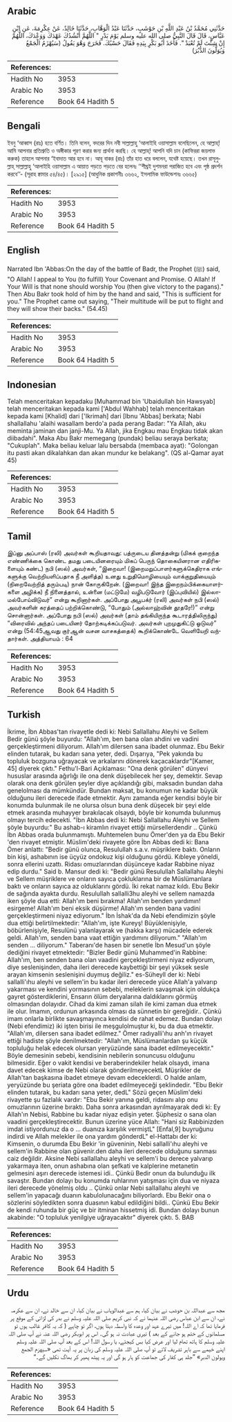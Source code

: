 ## Arabic


<div dir="rtl" lang="ar" style={{fontSize:'larger',backgroundColor:'#f8f9fa',padding:20}}>
حَدَّثَنِي مُحَمَّدُ بْنُ عَبْدِ اللَّهِ بْنِ حَوْشَبٍ، حَدَّثَنَا عَبْدُ الْوَهَّابِ، حَدَّثَنَا خَالِدٌ، عَنْ عِكْرِمَةَ، عَنِ ابْنِ عَبَّاسٍ، قَالَ قَالَ النَّبِيُّ صلى الله عليه وسلم يَوْمَ بَدْرٍ ‏"‏ اللَّهُمَّ أَنْشُدُكَ عَهْدَكَ وَوَعْدَكَ، اللَّهُمَّ إِنْ شِئْتَ لَمْ تُعْبَدْ ‏"‏‏.‏ فَأَخَذَ أَبُو بَكْرٍ بِيَدِهِ فَقَالَ حَسْبُكَ‏.‏ فَخَرَجَ وَهْوَ يَقُولُ ‏(‏سَيُهْزَمُ الْجَمْعُ وَيُوَلُّونَ الدُّبُرَ‏)‏
</div>
<div style={{backgroundColor:'#f8f9fa',padding:20, marginBottom: 10}}><table> <thead> <tr> <th>References:</th> <th></th> </tr> </thead> <tbody><tr><td>Hadith No</td><td>3953</td></tr><tr><td>Arabic No</td><td>3953</td></tr><tr><td>Reference</td><td>Book 64 Hadith 5</td></tr></tbody></table></div>

## Bengali


<div dir="ltr" lang="bn" style={{fontSize:'larger',backgroundColor:'#f8f9fa',padding:20}}>
ইবনু ‘আব্বাস (রাঃ) হতে বর্ণিত। তিনি বলেন, বদরের দিন নবী সাল্লাল্লাহু ‘আলাইহি ওয়াসাল্লাম বলেছিলেন, হে আল্লাহ্! আমি আপনার প্রতিশ্রুতি ও অঙ্গীকার পূরণ করার জন্য প্রার্থনা করছি। হে আল্লাহ্! আপনি যদি চান (কাফিররা জয়লাভ করুক) তাহলে আপনার ‘ইবাদাত আর হবে না। আবূ বাকর (রাঃ) তাঁর হাত ধরে বললেন, যথেষ্ট হয়েছে। তখন রাসূলুল্লাহ্ সাল্লাল্লাহু ‘আলাইহি ওয়াসাল্লাম এ আয়াত পড়তে পড়তে বের হলেনঃ ‘‘শীঘ্রই দুশমনরা পরাজিত হবে এবং পৃষ্ঠ প্রদর্শন করবে’’- (সূরাহ ক্বামার ৫৪/৪৫)। [২৯১৫] (আধুনিক প্রকাশনীঃ ৩৬৬২, ইসলামিক ফাউন্ডেশনঃ ৩৬৬৫)
</div>
<div style={{backgroundColor:'#f8f9fa',padding:20, marginBottom: 10}}><table> <thead> <tr> <th>References:</th> <th></th> </tr> </thead> <tbody><tr><td>Hadith No</td><td>3953</td></tr><tr><td>Arabic No</td><td>3953</td></tr><tr><td>Reference</td><td>Book 64 Hadith 5</td></tr></tbody></table></div>

## English


<div dir="ltr" lang="en" style={{fontSize:'larger',backgroundColor:'#f8f9fa',padding:20}}>
Narrated Ibn 'Abbas:On the day of the battle of Badr, the Prophet (ﷺ) said, "O Allah! I appeal to You (to fulfill) Your Covenant and Promise. O Allah! If Your Will is that none should worship You (then give victory to the pagans)." Then Abu Bakr took hold of him by the hand and said, "This is sufficient for you." The Prophet came out saying, "Their multitude will be put to flight and they will show their backs." (54.45)
</div>
<div style={{backgroundColor:'#f8f9fa',padding:20, marginBottom: 10}}><table> <thead> <tr> <th>References:</th> <th></th> </tr> </thead> <tbody><tr><td>Hadith No</td><td>3953</td></tr><tr><td>Arabic No</td><td>3953</td></tr><tr><td>Reference</td><td>Book 64 Hadith 5</td></tr></tbody></table></div>

## Indonesian


<div dir="ltr" lang="id" style={{fontSize:'larger',backgroundColor:'#f8f9fa',padding:20}}>
Telah menceritakan kepadaku [Muhammad bin 'Ubaidullah bin Hawsyab] telah menceritakan kepada kami ['Abdul Wahhab] telah menceritakan kepada kami [Khalid] dari ['Ikrimah] dari [Ibnu 'Abbas] berkata; Nabi shallallahu 'alaihi wasallam berdo'a pada perang Badar: "Ya Allah, aku meminta jaminan dan janji-Mu. Ya Allah, jika Engkau mau Engkau tidak akan diibadahi". Maka Abu Bakr memegang (pundak) beliau seraya berkata; "Cukuplah". Maka beliau keluar lalu bersabda (membaca ayat): "Golongan itu pasti akan dikalahkan dan akan mundur ke belakang". (QS al-Qamar ayat 45)
</div>
<div style={{backgroundColor:'#f8f9fa',padding:20, marginBottom: 10}}><table> <thead> <tr> <th>References:</th> <th></th> </tr> </thead> <tbody><tr><td>Hadith No</td><td>3953</td></tr><tr><td>Arabic No</td><td>3953</td></tr><tr><td>Reference</td><td>Book 64 Hadith 5</td></tr></tbody></table></div>

## Tamil


<div dir="ltr" lang="ta" style={{fontSize:'larger',backgroundColor:'#f8f9fa',padding:20}}>
இப்னு அப்பாஸ் (ரலி) அவர்கள் கூறியதாவது: பத்ருடைய தினத்தன்று (மிகக் குறைந்த எண்ணிக்கை கொண்ட தமது படையினரையும் மிகப் பெருந் தொகையினரான எதிரிகளையும் கண்ட) நபி (ஸல்) அவர்கள், “இறைவா! (இறைமறுப்பாளர்களுக்கெதிராக எங்களுக்கு வெற்றியளிப்பதாக நீ அளித்த) உனது உறுதிமொழியையும் வாக்குறுதியையும் (நிறைவேற்றித் தரும்படி) நான் கோருகிறேன். (இறைவா! இந்த இறைநம்பிக்கையாளர்களை அழிக்க) நீ நினைத்தால், உன்னை (மட்டுமே) வழிபடுவோர் (இப்புவியில்) இல்லாமல்போய்விடுவர்” என்று கூறினார்கள். அப்போது அபூபக்ர் (ரலி) அவர்கள் நபி (ஸல்) அவர்களின் கரத்தைப் பற்றிக்கொண்டு, “போதும் (அல்லாஹ்வின் தூதரே!)” என்று சொன்னார்கள். அப்போது நபி (ஸல்) அவர்கள் (தாம் தங்கியிருந்த கூடாரத்திலிருந்து) “விரைவில் அந்தப் படையினர் தோற்கடிக்கப்படுவர். அவர்கள் புறமுதுகிட்டு ஓடுவர்” என்று (54:45ஆவது குர்ஆன் வசன வாசகத்தைக்) கூறிக்கொண்டே வெளியேறி வந்தார்கள். அத்தியாயம் : 64
</div>
<div style={{backgroundColor:'#f8f9fa',padding:20, marginBottom: 10}}><table> <thead> <tr> <th>References:</th> <th></th> </tr> </thead> <tbody><tr><td>Hadith No</td><td>3953</td></tr><tr><td>Arabic No</td><td>3953</td></tr><tr><td>Reference</td><td>Book 64 Hadith 5</td></tr></tbody></table></div>

## Turkish


<div dir="ltr" lang="tr" style={{fontSize:'larger',backgroundColor:'#f8f9fa',padding:20}}>
İkrime, İbn Abbas'tan rivayetle dedi ki: Nebi Sallallahu Aleyhi ve Sellem Bedir günü şöyle buyurdu: "Allah'ım, ben bana olan ahdini ve vadini gerçekleştirmeni diliyorum. Allah'ım dilersen sana ibadet olunmaz. Ebu Bekir elinden tutarak, bu kadarı sana yeter, dedi. Dışarıya, "Pek yakında bu topluluk bozguna uğrayacak ve arkalarını dönerek kaçacaklardır"[Kamer, 45] diyerek çıktı." Fethu'l-Bari Açıklaması: "Ona denk görülen" dünyevi hususlar arasında ağırlığı ile ona denk düşebilecek her şey, demektir. Sevap olarak ona denk görülen şeyler diye açıklandığı gibi, maksadın bundan daha genelolması da mümkündür. Bundan maksat, bu konumun ne kadar büyük olduğunu ileri derecede ifade etmektir. Aynı zamanda eğer kendisi böyle bir konumda bulunmak ile ne olursa olsun buna denk düşecek bir şeyi elde etmek arasında muhayyer bırakılacak olsaydı, böyle bir konumda bulunmuş olmayı tercih edecekti. "İbn Abbas dedi ki: Nebi Sallallahu Aleyhi ve Sellem şöyle buyurdu:" Bu ashab-ı kiramlın rivayet ettiği mürsellerdendir .. Çünkü İbn Abbas orada bulunmamıştı. Muhtemelen bunu Ömer'den ya da Ebu Bekir 'den rivayet etmiştir. Müslim'deki rivayete göre İbn Abbas dedi ki: Bana Ömer anlattı: "Bedir günü olunca, Resulullah s.a.v. müşriklere baktı. Onların bin kişi, ashabının ise üçyüz ondokuz kişi olduğunu gördü. Kıbleye yöneldi, sonra ellerini uzattı. Ridası omuzlarından düşünceye kadar Rabbine niyaz edip durdu." Said b. Mansur dedi ki: "Bedir günü Resulullah Sallallahu Aleyhi ve Sellem müşriklere ve onların sayıca çokluklarına bir de Müslümanlara baktı ve onların sayıca az olduklarını gördü. İki rekat namaz kıldı. Ebu Bekir de sağında ayakta durdu. Resulullah sallalli3hu aleyhi ve sellem namazda iken şöyle dua etti: Allah'ım beni bırakma! Allah'ım benden yardımın! esirgeme! Allah'ım beni eksik düşürme! Allah'ım senden bana vadini gerçekleştirmeni niyaz ediyorum." İbn İshak'da da Nebi efendimizin şöyle dua ettiği belirtilmektedir: "Allah'ım, işte Kureyş! Büyüklenişiyle, böbürlenişiyle, Resulünü yalanlayarak ve (hakka karşı) mücadele ederek geldi. Allah'ım, senden bana vaat ettiğin yardımını diliyorum." "Allah'ım senden ... diliyorum." Taberanı'de hasen bir senetle İbn Mesud'un şöyle dediğini rivayet etmektedir: "Bizler Bedir günü Muhammed'in Rabbine: Allah'ım, ben senden bana olan vaadini gerçekleştirmeni niyaz ediyorum, diye seslenişinden, daha ileri derecede kaybettiği bir şeyi yüksek sesle arayan kimsenin seslenişini duymuş değiliz." es-Süheyll der ki: Nebi sallalli'ıhu aleyhi ve sellem'in bu kadar ileri derecede yüce Allah'a yalvarıp yakarması ve kendini yormasının sebebi, meleklerin savaşmak için oldukça gayret gösterdiklerini, Ensarın ölüm deryalarına daldıklarını görmüş olmasından dolayıdır. Cihad da kimi zaman silah ile kimi zaman dua etmek ile olur. İmamın, ordunun arkasında olması da sünnetin bir gereğidir.. Çünkü imam onlarla birlikte savaşmayınca kendisi de rahat edemez. Bundan dolayı (Nebi efendimiz) iki işten birisi ile meşgulolmuştur ki, bu da dua etmektir. "Allah'ım, dilersen sana ibadet edilmez." Ömer radıyalli'ıhu anh'ın rivayet ettiği hadiste şöyle denilmektedir: "Allah'ım, Müslümanlardan şu küçük topluluğu helak edecek olursan yeryüzünde sana ibadet edilmeyecektir." Böyle demesinin sebebi, kendisinin nebilerin sonuncusu olduğunu bilmesidir. Eğer o vakit kendisi ve beraberindekiler helak olsaydı, imana davet edecek kimse de Nebi olarak gönderilmeyecektL Müşrikler de Allah'tan başkasına ibadet etmeye devam edeceklerdi. O halde anlam, yeryüzünde bu şeriata göre ona ibadet edilmeyeceği şeklindedir. "Ebu Bekir elinden tutarak, bu kadarı sana yeter, dedL" Sözü geçen Müslim'deki rivayette şu fazlalık vardır: "Ebu Bekir yanına geldi, ridasını alıp onu omuzlarının üzerine bıraktı. Daha sonra arkasından ayrılmayarak dedi ki: Ey Allah'ın Nebisi, Rabbine bu kadar niyaz edişin yeter. Şüphesiz o sana olan vaadini gerçekleştirecektir. Bunun üzerine yüce Allah: "Hani siz Rabbinizden imdat istiyordunuz da o ... duanıza karşılık vermiştL" [Enfal,9] buyruğunu indirdi ve Allah melekler ile ona yardım gönderdL" el-Hattabı der ki: Kimsenin, o durumda Ebu Bekir 'in güveninin, Nebi sallalli'ıhu aleyhi ve sellem'in Rabbine olan güvenir.den daha ileri derecede olduğunu sanması caiz değildir. Aksine Nebi salIalIahu aleyhi ve selIem'i bu derece yalvarıp yakarmaya iten, onun ashabına olan şefkati ve kalplerine metanetin gelmesini aşırı derecede istemesi idi.. Çünkü Bedir onun da bulunduğu ilk savaştır. Bundan dolayı bu konumda ruhlarının yatışması için dua ve niyaza ileri derecede yönelmiş oldu .. Çünkü onlar Nebi salIalIahu aleyhi ve selIem'in yapacağı duanın kabulolunacağını biliyorlardı. Ebu Bekir ona o sözlerini söyledikten sonra duasının kabul edildiğini bildi.. Çünkü Ebu Bekir de kendi ruhunda bir güç ve bir itminan hissetmiş idi. Bundan dolayı bunun akabinde: "O topluluk yenilgiye uğrayacaktır" diyerek çıktı. 5. BAB
</div>
<div style={{backgroundColor:'#f8f9fa',padding:20, marginBottom: 10}}><table> <thead> <tr> <th>References:</th> <th></th> </tr> </thead> <tbody><tr><td>Hadith No</td><td>3953</td></tr><tr><td>Arabic No</td><td>3953</td></tr><tr><td>Reference</td><td>Book 64 Hadith 5</td></tr></tbody></table></div>

## Urdu


<div dir="rtl" lang="ur" style={{fontSize:'larger',backgroundColor:'#f8f9fa',padding:20}}>
مجھ سے عبداللہ بن حوشب نے بیان کیا، ہم سے عبدالوہاب نے بیان کیا، ان سے خالد نے، ان سے عکرمہ نے، ان سے ابن عباس رضی اللہ عنہما نے کہ نبی کریم صلی اللہ علیہ وسلم نے بدر کی لڑائی کے موقع پر فرمایا تھا کہ اے اللہ! میں تیرے عہد اور وعدہ کا واسطہ دیتا ہوں، اگر تو چاہے ( کہ یہ کافر غالب ہوں تو مسلمانوں کے ختم ہو جانے کے بعد ) تیری عبادت نہ ہو گی۔ اس پر ابوبکر رضی اللہ عنہ نے آپ صلی اللہ علیہ وسلم کا ہاتھ تھام لیا اور عرض کیا بس کیجئے، یا رسول اللہ! اس کے بعد آپ صلی اللہ علیہ وسلم اپنے خیمے سے باہر تشریف لائے تو آپ صلی اللہ علیہ وسلم کی زبان پر یہ آیت تھی «سيهزم الجمع ويولون الدبر‏» ”جلد ہی کفار کی جماعت کو ہار ہو گی اور یہ پیٹھ پھیر کر بھاگ نکلیں گے۔“
</div>
<div style={{backgroundColor:'#f8f9fa',padding:20, marginBottom: 10}}><table> <thead> <tr> <th>References:</th> <th></th> </tr> </thead> <tbody><tr><td>Hadith No</td><td>3953</td></tr><tr><td>Arabic No</td><td>3953</td></tr><tr><td>Reference</td><td>Book 64 Hadith 5</td></tr></tbody></table></div>